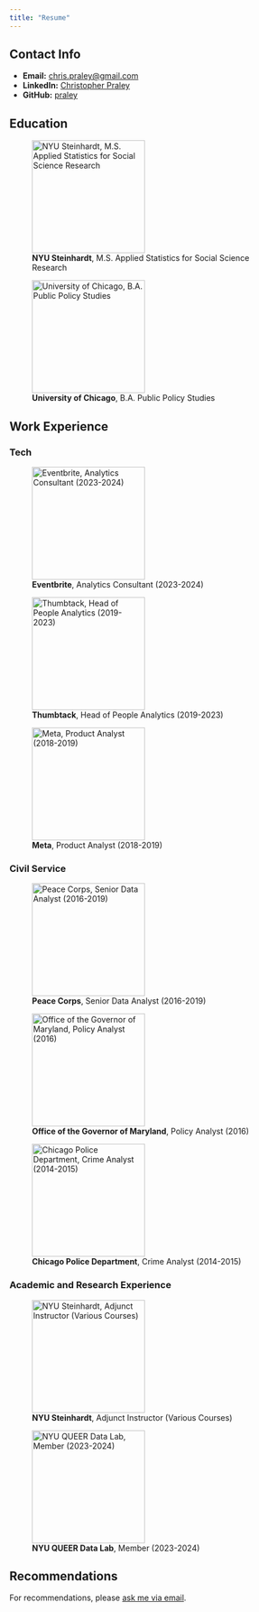```yaml
---
title: "Resume"
---
```


## Contact Info

-   **Email:** [chris.praley\@gmail.com](mailto:chris.praley@gmail.com)
-   **LinkedIn:** [Christopher Praley](https://www.linkedin.com/in/christopher-praley/)
-   **GitHub:** [praley](https://github.com/praley)

## Education

::: {layout="[1,-.2,1,-1.7]"}

![**NYU Steinhardt**, M.S. Applied Statistics for Social Science Research](images/nyu.png){fig-align="left" height="200"}

![**University of Chicago**, B.A. Public Policy Studies](images/uchicago.png){fig-align="left" height="200"}

:::

## Work Experience

### Tech

::: {layout="[1,-.2,1,-.2, 1, -.5]"}

![**Eventbrite**, Analytics Consultant (2023-2024)](images/eventbrite.png){fig-align="left" height="200"}

![**Thumbtack**, Head of People Analytics (2019-2023)](images/thumbtack.jpeg){fig-align="left" height="200"}

![**Meta**, Product Analyst (2018-2019)](images/meta.png){fig-align="left" height="200"}

:::

### Civil Service

::: {layout="[1,-.2,1,-.2, 1, -.5]"}

![**Peace Corps**, Senior Data Analyst (2016-2019)](images/peace_corps.jpeg){fig-align="left" height="200"}

![**Office of the Governor of Maryland**, Policy Analyst (2016)](images/md.png){fig-align="left" height="200"}

![**Chicago Police Department**, Crime Analyst (2014-2015)](images/cpd.png){fig-align="left" height="200"}

:::

### Academic and Research Experience


::: {layout="[1,-.2,1,-.2, -1, -.5]"}

![**NYU Steinhardt**, Adjunct Instructor (Various Courses)](images/nyu.png){fig-align="left" height="200"}

![**NYU QUEER Data Lab**, Member (2023-2024)](images/queer_flag.svg){fig-align="left" height="200"}

:::

## Recommendations

For recommendations, please [ask me via email](mailto:chris.praley@gmail.com).
